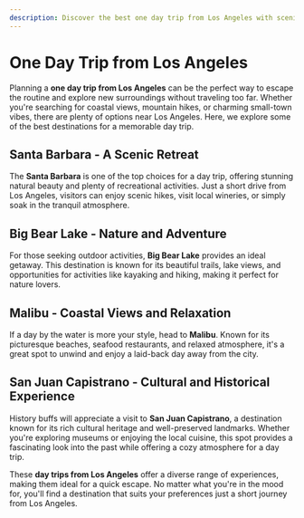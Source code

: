 ```yaml
---
description: Discover the best one day trip from Los Angeles with scenic destinations, exciting activities, and top recommendations for a perfect getaway.
---
```


# One Day Trip from Los Angeles

Planning a **one day trip from Los Angeles** can be the perfect way to escape the routine and explore new surroundings without traveling too far. Whether you're searching for coastal views, mountain hikes, or charming small-town vibes, there are plenty of options near Los Angeles. Here, we explore some of the best destinations for a memorable day trip.

## Santa Barbara - A Scenic Retreat

The **Santa Barbara** is one of the top choices for a day trip, offering stunning natural beauty and plenty of recreational activities. Just a short drive from Los Angeles, visitors can enjoy scenic hikes, visit local wineries, or simply soak in the tranquil atmosphere.

## Big Bear Lake - Nature and Adventure

For those seeking outdoor activities, **Big Bear Lake** provides an ideal getaway. This destination is known for its beautiful trails, lake views, and opportunities for activities like kayaking and hiking, making it perfect for nature lovers.

## Malibu - Coastal Views and Relaxation

If a day by the water is more your style, head to **Malibu**. Known for its picturesque beaches, seafood restaurants, and relaxed atmosphere, it's a great spot to unwind and enjoy a laid-back day away from the city.

## San Juan Capistrano - Cultural and Historical Experience

History buffs will appreciate a visit to **San Juan Capistrano**, a destination known for its rich cultural heritage and well-preserved landmarks. Whether you're exploring museums or enjoying the local cuisine, this spot provides a fascinating look into the past while offering a cozy atmosphere for a day trip.

These **day trips from Los Angeles** offer a diverse range of experiences, making them ideal for a quick escape. No matter what you're in the mood for, you'll find a destination that suits your preferences just a short journey from Los Angeles.
